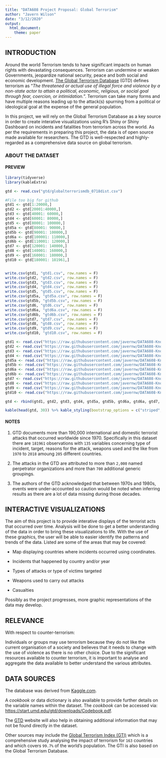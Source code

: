 ---
title: "DATA608 Project Proposal: Global Terrorism"
author: "Javern Wilson"
date: "3/12/2020"
output: 
  html_document:
    theme: paper
---

## INTRODUCTION

Around the world Terrorism tends to have significant impacts on human rights with devastating consequences. Terrorism can undermine or weaken Governments, jeopardize national security, peace and both social and economic development. [The Global Terrorism Database](www.start.umd.edu/gtd) (GTD) defines terrorism as "*The threatened or actual use of illegal force and violence by a non-state actor to attain a political, economic, religious, or social goal through fear, coercion, or intimidation.*". Terrorism can take many forms and have multiple reasons leading up to the attack(s) spurning from a political or ideological goal at the expense of the general population.

In this project, we will rely on the Global Terrorism Database as a key source in order to create interative visualizations using R's Shiny or Shiny Dashboard on incidents and fatalities from terrorism across the world. As per the requirements in preparing this project, the data is of open source made available for researchers. The GTD is well-respected and highly-regarded as a comprehensive data source on global terrorism.


### ABOUT THE DATASET 

#### PREVIEW

```{r include=FALSE}

library(tidyverse)
library(kableExtra)
```


```{r eval=FALSE, include=FALSE}

gtd <- read.csv("gtd/globalterrorismdb_0718dist.csv")

#File too big for github
gtd1 <- gtd[1:20000,]
gtd2 <- gtd[20001:40000,]
gtd3 <- gtd[40001: 60000,]
gtd4 <- gtd[60001: 80000,]
gtd5 <- gtd[80001: 100000,]
gtd5a <- gtd[80001: 90000,]
gtd5b <- gtd[90001: 100000,]
gtd6a <- gtd[100001: 110000,]
gtd6b <- gtd[110001: 120000,]
gtd7 <- gtd[120001: 140000,]
gtd8 <- gtd[140001: 160000,]
gtd9 <- gtd[160001: 180000,]
gtd10 <- gtd[180001: 181961,]


write.csv(gtd1, "gtd1.csv", row.names = F)
write.csv(gtd2, "gtd2.csv", row.names = F)
write.csv(gtd3, "gtd3.csv", row.names = F)
write.csv(gtd4, "gtd4.csv", row.names = F)
write.csv(gtd5, "gtd5.csv", row.names = F)
write.csv(gtd5a, "gtd5a.csv", row.names = F)
write.csv(gtd5b, "gtd5b.csv", row.names = F)
write.csv(gtd6, "gtd6.csv", row.names = F)
write.csv(gtd6a, "gtd6a.csv", row.names = F)
write.csv(gtd6b, "gtd6b.csv", row.names = F)
write.csv(gtd7, "gtd7.csv", row.names = F)
write.csv(gtd8, "gtd8.csv", row.names = F)
write.csv(gtd9, "gtd9.csv", row.names = F)
write.csv(gtd10, "gtd10.csv", row.names = F)

```


```{r message=TRUE, include=FALSE}
gtd1 <- read.csv("https://raw.githubusercontent.com/javernw/DATA608-Knowledge-and-Visual-Analytics/master/Final%20Project/gtd1.csv", stringsAsFactors = F)
gtd2 <- read.csv("https://raw.githubusercontent.com/javernw/DATA608-Knowledge-and-Visual-Analytics/master/Final%20Project/gtd2.csv", stringsAsFactors = F)
gtd3 <- read.csv("https://raw.githubusercontent.com/javernw/DATA608-Knowledge-and-Visual-Analytics/master/Final%20Project/gtd3.csv", stringsAsFactors = F)
gtd4 <- read.csv("https://raw.githubusercontent.com/javernw/DATA608-Knowledge-and-Visual-Analytics/master/Final%20Project/gtd4.csv", stringsAsFactors = F)
gtd5a <- read.csv("https://raw.githubusercontent.com/javernw/DATA608-Knowledge-and-Visual-Analytics/master/Final%20Project/gtd5a.csv", stringsAsFactors = F)
gtd5b <- read.csv("https://raw.githubusercontent.com/javernw/DATA608-Knowledge-and-Visual-Analytics/master/Final%20Project/gtd5b.csv", stringsAsFactors = F)
gtd6a <- read.csv("https://raw.githubusercontent.com/javernw/DATA608-Knowledge-and-Visual-Analytics/master/Final%20Project/gtd6a.csv", stringsAsFactors = F)
gtd6b <- read.csv("https://raw.githubusercontent.com/javernw/DATA608-Knowledge-and-Visual-Analytics/master/Final%20Project/gtd6b.csv", stringsAsFactors = F)
gtd7 <- read.csv("https://raw.githubusercontent.com/javernw/DATA608-Knowledge-and-Visual-Analytics/master/Final%20Project/gtd7.csv", stringsAsFactors = F)
gtd8 <- read.csv("https://raw.githubusercontent.com/javernw/DATA608-Knowledge-and-Visual-Analytics/master/Final%20Project/gtd8.csv", stringsAsFactors = F)
gtd9 <- read.csv("https://raw.githubusercontent.com/javernw/DATA608-Knowledge-and-Visual-Analytics/master/Final%20Project/gtd9.csv", stringsAsFactors = F)
gtd10 <- read.csv("https://raw.githubusercontent.com/javernw/DATA608-Knowledge-and-Visual-Analytics/master/Final%20Project/gtd10.csv", stringsAsFactors = F)

gtd <- rbind(gtd1, gtd2, gtd3, gtd4, gtd5a, gtd5b, gtd6a, gtd6a, gtd7, gtd8, gtd9, gtd10)
```

```{r echo=FALSE}
kable(head(gtd, 30)) %>% kable_styling(bootstrap_options = c("striped", "hover", "responsive")) %>% scroll_box(height = "600px", width = "700px")
```

#### NOTES

1. GTD documents more than 190,000 international and domestic terrorist attacks that occurred worldwide since 1970. Specifically in this dataset there are `181961` observations with `135` variables concerning type of incident, target, reasons for the attack, weapons used and the like from `1970` to `2018` amoung `205` different countries.

2. The attacks in the GTD are attributed to more than `2,000` named perpetrator organizations and more than `700` additional generic groupings.

3. The authors of the GTD acknowledged that between 1970s and 1980s, events were under-accounted so caution would be noted when inferring results as there are a lot of data missing during those decades.


## INTERACTIVE VISUALIZATIONS

The aim of this project is to provide interative displays of the terrorist acts that occurred over time. Analysis will be done to get a better understanding of the data in order to bring these visualizations to life. With the use of these graphics, the user will be able to easier identify the patterns and trends of the data. Listed are some of the areas that may be covered:

+ Map displaying countries where incidents occurred using coordinates.

+ Incidents that happened by country and/or year

+ Types of attacks or type of victims targeted

+ Weapons used to carry out attacks

+ Casualties

Possibly as the project progresses, more graphic representations of the data may develop.


## RELEVANCE

With respect to counter-terrorism:

Individuals or groups may use terrorism because they do not like the current organisation of a society and believes that it needs to change with the use of violence as there is no other choice. Due to the significant resources available to counter terrorism, it is important to analyse and aggregate the data available to better understand the various attributes.



## DATA SOURCES

The database was derived from [Kaggle.com](https://www.kaggle.com/START-UMD/gtd).

A *cookbook* or data dictionary is also available to provide further details on the variable names within the dataset. The *cookbook* can be accessed via: [https://start.umd.edu/gtd/downloads/Codebook.pdf](https://start.umd.edu/gtd/downloads/Codebook.pdf). 

The [GTD](www.start.umd.edu/gtd) website will also help in obtaining additional information that may not be found directly in the dataset. 

Other sources may include the [Global Terrorism Index (GTI)](http://visionofhumanity.org/app/uploads/2019/11/GTI-2019web.pdf) which is a comprehensive study analysing the impact of terrorism for `163` countries and which covers `99.7%` of the world’s population. The GTI is also based on the Global Terrorism Database.
